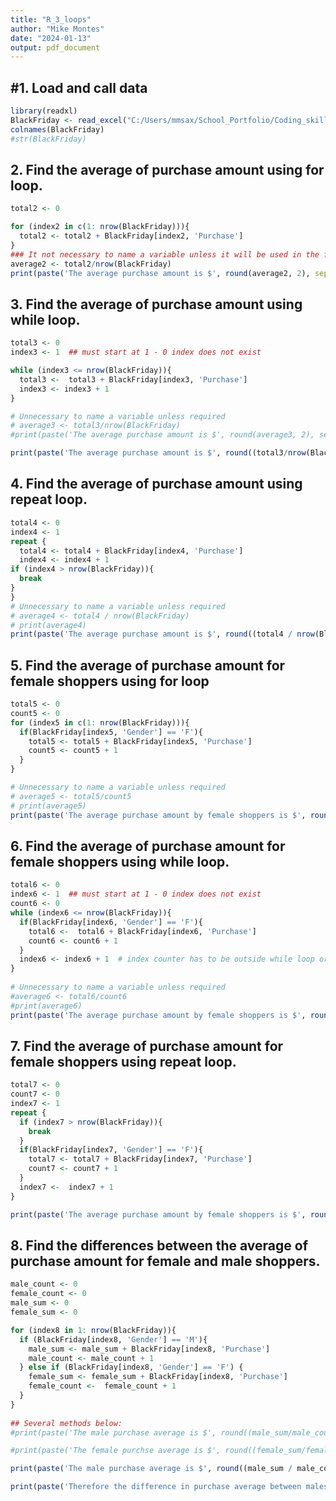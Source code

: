 ```yaml
---
title: "R_3_loops"
author: "Mike Montes"
date: "2024-01-13"
output: pdf_document
---
```


## #1. Load and call data
```r
library(readxl)
BlackFriday <- read_excel("C:/Users/mmsax/School_Portfolio/Coding_skills/BlackFriday.xlsx")
colnames(BlackFriday)
#str(BlackFriday)
```
## 2. Find the average of purchase amount using for loop.
```r
total2 <- 0

for (index2 in c(1: nrow(BlackFriday))){
  total2 <- total2 + BlackFriday[index2, 'Purchase']
}
### It not necessary to name a variable unless it will be used in the future.
average2 <- total2/nrow(BlackFriday)  
print(paste('The average purchase amount is $', round(average2, 2), sep = ''))
```
## 3. Find the average of purchase amount using while loop.
```r
total3 <- 0
index3 <- 1  ## must start at 1 - 0 index does not exist

while (index3 <= nrow(BlackFriday)){
  total3 <-  total3 + BlackFriday[index3, 'Purchase']
  index3 <- index3 + 1
}

# Unnecessary to name a variable unless required
# average3 <- total3/nrow(BlackFriday)
#print(paste('The average purchase amount is $', round(average3, 2), sep = ''))

print(paste('The average purchase amount is $', round((total3/nrow(BlackFriday)), 2), sep = ''))
```

## 4. Find the average of purchase amount using repeat loop.
```r
total4 <- 0
index4 <- 1
repeat {
  total4 <- total4 + BlackFriday[index4, 'Purchase']
  index4 <- index4 + 1
if (index4 > nrow(BlackFriday)){
  break
}
}
# Unnecessary to name a variable unless required
# average4 <- total4 / nrow(BlackFriday)
# print(average4)
print(paste('The average purchase amount is $', round((total4 / nrow(BlackFriday)), 2), sep = ''))
```
## 5. Find the average of purchase amount for female shoppers using for loop
```r
total5 <- 0
count5 <- 0
for (index5 in c(1: nrow(BlackFriday))){
  if(BlackFriday[index5, 'Gender'] == 'F'){
    total5 <- total5 + BlackFriday[index5, 'Purchase']
    count5 <- count5 + 1
  }
}

# Unnecessary to name a variable unless required
# average5 <- total5/count5
# print(average5)
print(paste('The average purchase amount by female shoppers is $', round(total5/count5, 2), sep = ''))
```

## 6. Find the average of purchase amount for female shoppers using while loop.
```r
total6 <- 0
index6 <- 1  ## must start at 1 - 0 index does not exist
count6 <- 0
while (index6 <= nrow(BlackFriday)){
  if(BlackFriday[index6, 'Gender'] == 'F'){
    total6 <-  total6 + BlackFriday[index6, 'Purchase']
    count6 <- count6 + 1
  }
  index6 <- index6 + 1  # index counter has to be outside while loop or will enter infinite loop
}
  
# Unnecessary to name a variable unless required
#average6 <- total6/count6
#print(average6)
print(paste('The average purchase amount by female shoppers is $', round(total6/count6, 2), sep = ''))
```

## 7.  Find the average of purchase amount for female shoppers using repeat loop.
```r
total7 <- 0
count7 <- 0
index7 <- 1
repeat {
  if (index7 > nrow(BlackFriday)){
    break
  }
  if(BlackFriday[index7, 'Gender'] == 'F'){
    total7 <- total7 + BlackFriday[index7, 'Purchase']
    count7 <- count7 + 1
  }
  index7 <-  index7 + 1
}

print(paste('The average purchase amount by female shoppers is $', round(total7/count7, 2), sep = ''))
```

## 8. Find the differences between the average of purchase amount for female and male shoppers.
```r
male_count <- 0
female_count <- 0
male_sum <- 0
female_sum <- 0

for (index8 in 1: nrow(BlackFriday)){
  if (BlackFriday[index8, 'Gender'] == 'M'){
    male_sum <- male_sum + BlackFriday[index8, 'Purchase']
    male_count <- male_count + 1
  } else if (BlackFriday[index8, 'Gender'] == 'F') {
    female_sum <- female_sum + BlackFriday[index8, 'Purchase']
    female_count <-  female_count + 1
  }
}
 
## Several methods below:
#print(paste('The male purchase average is $', round((male_sum/male_count), 2), sep = ''))

#print(paste('The female purchse average is $', round((female_sum/female_count), 2), sep = ''))

print(paste('The male purchase average is $', round((male_sum / male_count), 2), ' and the female purchase average is $', round((female_sum / female_count), 2), sep=''))

print(paste('Therefore the difference in purchase average between males and females is $', round((male_sum/male_count)-(female_sum/female_count), 2)), sep = '')
```
